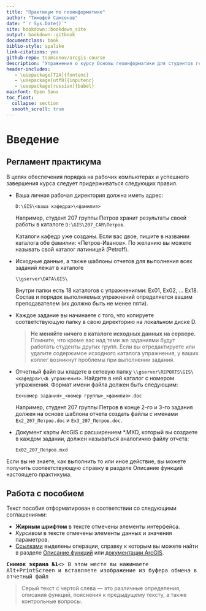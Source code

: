 ```yaml
--- 
title: "Практикум по геоинформатике"
author: "Тимофей Самсонов"
date: "`r Sys.Date()`"
site: bookdown::bookdown_site
output: bookdown::gitbook
documentclass: book
biblio-style: apalike
link-citations: yes
github-repo: tsamsonov/arcgis-course
description: "Упражнения о курсу Основы геоинформатики для студентов географического факультета МГУ имени М.В.Ломоносова"
header-includes:
   - \usepackage[T2A]{fontenc}
   - \usepackage[utf8]{inputenc}
   - \usepackage[russian]{babel}
mainfont: Open Sans
toc_float:
  collapse: section
  smooth_scroll: true
---
```


# Введение{-}

## Регламент практикума{-}

В целях обеспечения порядка на рабочих компьютерах и успешного завершения курса следует придерживаться следующих правил.

- Ваша личная рабочая директория должна иметь адрес:

    `D:\GIS\<ваша кафедра>\<фамилия>`

    Например, студент 207 группы Петров хранит результаты своей работы в каталоге `D:\GIS\207_CAR\Петров`.

    Каталоги кафедр уже созданы. Если вас двое, пишите в названии каталога обе фамилии: «Петров-Иванов». По желанию вы можете называть свой каталог латиницей (Petroff).

- Исходные данные, а также шаблоны отчетов для выполнения всех заданий лежат в каталоге

    `\\gserver\DATA\GIS\`

    Внутри папки есть 18 каталогов с упражнениями: Ex01, Ex02, ... Ex18. Состав и порядок выполняемых упражнений определяется вашим преподавателем (их должно быть не менее пяти). 
    
- Каждое задание вы начинаете с того, что копируете соответствующую папку в свою директорию на локальном диске D.

    > __Не меняйте ничего в каталоге исходных данных на сервере.__ Помните, что кроме вас над теми же заданиями будут работать студенты других групп. Если вы отредактируете или удалите содержимое исходного каталога упражнения, у ваших коллег возникнут проблемы при выполнении задания. 

- Отчетный файл вы кладете в сетевую папку `\\gserver\REPORTS\GIS\<кафедра>\<№ упражнения>`. Найдите в ней каталог с номером упражнения. Формат имени файла должен быть следующим: 

    `Ex<номер задания>_<номер группы>_<фамилия>.doc`

    Например, студент 207 группы Петров в конце 2-го и 3-го задания должен на основе шаблона отчета создать файлы с именами `Ex2_207_Петров.doc` и `Ex3_207_Петров.doc`.

- Документ карты ArcGIS с расширением *.MXD, который вы создаете в каждом задании, должен называться аналогично файлу отчета: 

    `Ex02_207_Петров.mxd`

Если вы не знаете, как выполнить то или иное действие, вы можете получить соответствующую справку в разделе Описание функций настоящего практикума.

## Работа с пособием {-}

Текст пособия отформатирован в соответствии со следующими соглашениями:

- __Жирным шрифтом__ в тексте отмечены элементы интерфейса.
- _Курсивом_ в тексте отмечены элементы данных и значения параметров.
- [Ссылками]() выделены операции, справку к которым вы можете найти в разделе [Описание функций]() или [документации ArcGIS](https://desktop.arcgis.com/ru/documentation/).

<kbd>__Снимок экрана №1__<\kbd> В этом месте вы нажимаете Alt+PrintScreen и вставляете изображение из буфера обмена в отчетный файл

> Серый текст с чертой слева — это различные определения, описания функций, пояснения к предыдущему тексту, а также контрольные вопросы.

